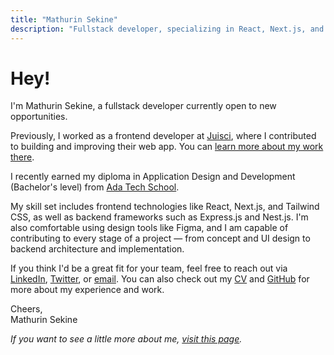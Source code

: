 ```yaml
---
title: "Mathurin Sekine"
description: "Fullstack developer, specializing in React, Next.js, and modern web technologies."
---
```


# Hey!

I'm Mathurin Sekine, a fullstack developer currently open to new opportunities.

Previously, I worked as a frontend developer at [Juisci](https://juisci.com), where I contributed to building and improving their web app. You can [learn more about my work there](/experiences/juisci).

I recently earned my diploma in Application Design and Development (Bachelor's level) from [Ada Tech School](https://adatechschool.fr/).

My skill set includes frontend technologies like React, Next.js, and Tailwind CSS, as well as backend frameworks such as Express.js and Nest.js. I'm also comfortable using design tools like Figma, and I am capable of contributing to every stage of a project — from concept and UI design to backend architecture and implementation.

If you think I'd be a great fit for your team, feel free to reach out via [LinkedIn](https://www.linkedin.com/in/mathurinsekine/), [Twitter](https://x.com/mathurin_sekine), or [email](mailto:mathurinsekine@gmail.com). You can also check out my [CV](https://drive.google.com/drive/folders/14lc7oAt43DVOJXmW-ZMd9ZqO2eX93dSq?usp=sharing) and [GitHub](https://github.com/lemathurin) for more about my experience and work.

Cheers,<br />
Mathurin Sekine

_If you want to see a little more about me, [visit this page](/canvas)._
